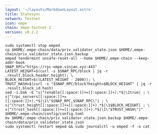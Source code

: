 ```yaml
---
layout: '~/layouts/MarkdownLayout.astro'
title: Statesync
network: Testnet
icon: empe
chain: empe-testnet-2
version: v0.2.2
---
```


```
sudo systemctl stop emped
cp $HOME/.empe-chain/data/priv_validator_state.json $HOME/.empe-chain/priv_validator_state.json.backup
emped tendermint unsafe-reset-all --home $HOME/.empe-chain --keep-addr-book
SNAP_RPC="https://rpc-empe.vinjan.xyz:443"
LATEST_HEIGHT=$(curl -s $SNAP_RPC/block | jq -r .result.block.header.height); \
BLOCK_HEIGHT=$((LATEST_HEIGHT - 2000)); \
TRUST_HASH=$(curl -s "$SNAP_RPC/block?height=$BLOCK_HEIGHT" | jq -r .result.block_id.hash)
sed -i.bak -E "s|^(enable[[:space:]]+=[[:space:]]+).*$|\1true| ; \
s|^(rpc_servers[[:space:]]+=[[:space:]]+).*$|\1\"$SNAP_RPC,$SNAP_RPC\"| ; \
s|^(trust_height[[:space:]]+=[[:space:]]+).*$|\1$BLOCK_HEIGHT| ; \
s|^(trust_hash[[:space:]]+=[[:space:]]+).*$|\1\"$TRUST_HASH\"|" $HOME/.empe-chain/config/config.toml
mv $HOME/.empe-chain/priv_validator_state.json.backup $HOME/.empe-chain/data/priv_validator_state.json
sudo systemctl restart emped && sudo journalctl -u emped -f -o cat
```
